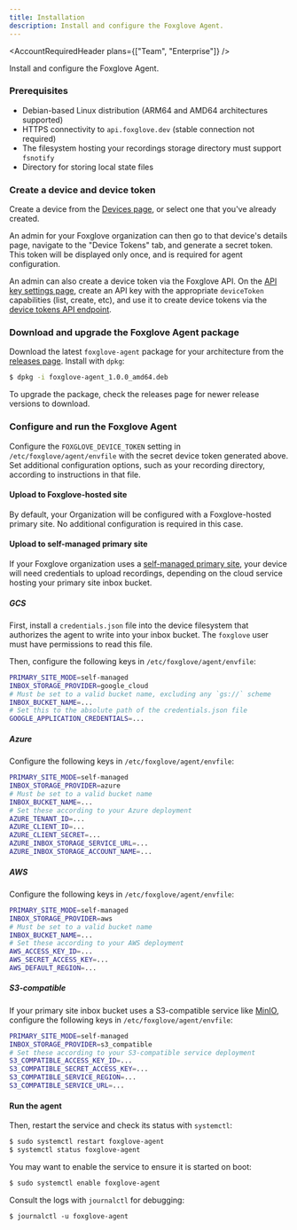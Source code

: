 ```yaml
---
title: Installation
description: Install and configure the Foxglove Agent.
---
```



<AccountRequiredHeader plans={["Team", "Enterprise"]} />

Install and configure the Foxglove Agent.

### Prerequisites

- Debian-based Linux distribution (ARM64 and AMD64 architectures supported)
- HTTPS connectivity to `api.foxglove.dev` (stable connection not required)
- The filesystem hosting your recordings storage directory must support `fsnotify`
- Directory for storing local state files

### Create a device and device token

Create a device from the [Devices page](https://app.foxglove.dev/~/devices), or select one that you've already created.

An admin for your Foxglove organization can then go to that device's details page, navigate to the "Device Tokens" tab, and generate a secret token. This token will be displayed only once, and is required for agent configuration.

An admin can also create a device token via the Foxglove API. On the [API key settings page](https://app.foxglove.dev/~/settings/apikeys), create an API key with the appropriate `deviceToken` capabilities (list, create, etc), and use it to create device tokens via the [device tokens API endpoint](/api#tag/Device-Tokens).

### Download and upgrade the Foxglove Agent package

Download the latest `foxglove-agent` package for your architecture from the [releases page](https://github.com/foxglove/agent/releases). Install with `dpkg`:

```sh
$ dpkg -i foxglove-agent_1.0.0_amd64.deb
```

To upgrade the package, check the releases page for newer release versions to download.

### Configure and run the Foxglove Agent

Configure the `FOXGLOVE_DEVICE_TOKEN` setting in `/etc/foxglove/agent/envfile` with the secret device token generated above. Set additional configuration options, such as your recording directory, according to instructions in that file.

#### Upload to Foxglove-hosted site

By default, your Organization will be configured with a Foxglove-hosted primary site. No additional configuration is required in this case.

#### Upload to self-managed primary site

If your Foxglove organization uses a [self-managed primary site](../10-primary-sites/0-introduction.mdx), your device will need credentials to upload recordings, depending on the cloud service hosting your primary site inbox bucket.

##### GCS

First, install a `credentials.json` file into the device filesystem that authorizes the agent to write into your inbox bucket. The `foxglove` user must have permissions to read this file.

Then, configure the following keys in `/etc/foxglove/agent/envfile`:

```bash
PRIMARY_SITE_MODE=self-managed
INBOX_STORAGE_PROVIDER=google_cloud
# Must be set to a valid bucket name, excluding any `gs://` scheme
INBOX_BUCKET_NAME=...
# Set this to the absolute path of the credentials.json file
GOOGLE_APPLICATION_CREDENTIALS=...
```

##### Azure

Configure the following keys in `/etc/foxglove/agent/envfile`:

```bash
PRIMARY_SITE_MODE=self-managed
INBOX_STORAGE_PROVIDER=azure
# Must be set to a valid bucket name
INBOX_BUCKET_NAME=...
# Set these according to your Azure deployment
AZURE_TENANT_ID=...
AZURE_CLIENT_ID=...
AZURE_CLIENT_SECRET=...
AZURE_INBOX_STORAGE_SERVICE_URL=...
AZURE_INBOX_STORAGE_ACCOUNT_NAME=...
```

##### AWS

Configure the following keys in `/etc/foxglove/agent/envfile`:

```bash
PRIMARY_SITE_MODE=self-managed
INBOX_STORAGE_PROVIDER=aws
# Must be set to a valid bucket name
INBOX_BUCKET_NAME=...
# Set these according to your AWS deployment
AWS_ACCESS_KEY_ID=...
AWS_SECRET_ACCESS_KEY=...
AWS_DEFAULT_REGION=...
```

##### S3-compatible

If your primary site inbox bucket uses a S3-compatible service like [MinIO](https://min.io), configure the following keys in `/etc/foxglove/agent/envfile`:

```bash
PRIMARY_SITE_MODE=self-managed
INBOX_STORAGE_PROVIDER=s3_compatible
# Set these according to your S3-compatible service deployment
S3_COMPATIBLE_ACCESS_KEY_ID=...
S3_COMPATIBLE_SECRET_ACCESS_KEY=...
S3_COMPATIBLE_SERVICE_REGION=...
S3_COMPATIBLE_SERVICE_URL=...
```

#### Run the agent

Then, restart the service and check its status with `systemctl`:

```sh
$ sudo systemctl restart foxglove-agent
$ systemctl status foxglove-agent
```

You may want to enable the service to ensure it is started on boot:

```sh
$ sudo systemctl enable foxglove-agent
```

Consult the logs with `journalctl` for debugging:

```
$ journalctl -u foxglove-agent
```
